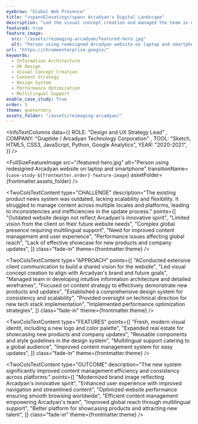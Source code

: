 ```yaml
---
eyebrow: "Global Web Presence"
title: "<span>Elevating</span> Arcadyan's Digital Landscape"
description: "Led the visual concept creation and managed the team in developing a comprehensive overhaul of Arcadyan's global website from October 2020 to March 2021. Through meticulous UX design, strategic content planning, and the creation of a new design system, we delivered a modern, user-friendly website optimized for showcasing products and attracting talent."
featured: true
feature_image:
  src: "/assets/reimaging-arcadyan/featured-hero.jpg"
  alt: "Person using redesigned Arcadyan website on laptop and smartphone"
url: "https://chromeenterprise.google/"
keywords:
  - Information Architecture
  - UX Design
  - Visual Concept Creation
  - Content Strategy
  - Design System
  - Performance Optimization
  - Multilingual Support
enable_case_study: True
order: 5
theme: quaternary
assets_folder: "/assets/reimaging-arcadyan/"
---
```


<InfoTextColumns data={{
    ROLE: "Design and UX Strategy Lead" ,
    COMPANY: "Graphite / Arcadyan Technology Corporation" ,
    TOOL: "Sketch, HTML5, CSS3, JavaScript, Python, Google Analytics",
    YEAR: "2020-2021",
  }}
/>

<FullSizeFeatureImage
  src="/featured-hero.jpg"
  alt="Person using redesigned Arcadyan website on laptop and smartphone"
  transitionName={`case-study-${frontmatter.order}-feature-image`}
  assetFolder={frontmatter.assets_folder}
/>

<TwoColsTextContent
  type="CHALLENGE"
  description="The existing product news system was outdated, lacking scalability and flexibility. It struggled to manage content across multiple locales and platforms, leading to inconsistencies and inefficiencies in the update process."
  points={[
    "Outdated website design not reflect Arcadyan's innovative spirit",
    "Limited vision from the client on their future website needs",
    "Complex global presence requiring multilingual support",
    "Need for improved content management and user experience",
    "Performance issues affecting global reach",
    "Lack of effective showcase for new products and company updates",
  ]}
  class="fade-in"
  theme={frontmatter.theme}
/>

<TwoColsTextContent
  type="APPROACH"
  points={[
    "AConducted extensive client communication to build a shared vision for the website",
    "Led visual concept creation to align with Arcadyan's brand and future goals",
    "Managed team in developing intuitive information architecture and detailed wireframes",
    "Focused on content strategy to effectively demonstrate new products and updates",
    "Established a comprehensive design system for consistency and scalability",
    "Provided oversight on technical direction for new tech stack implementation",
    "Implemented performance optimization strategies",
  ]}
  class="fade-in"
  theme={frontmatter.theme}
/>

<FullSizeFeatureImage
  src="/before-after.jpg"
  alt="Before and after comparison of Arcadyan website redesign on laptops"
  assetFolder={frontmatter.assets_folder}
  class="fade-in"
/>

<TwoColsTextContent
  type="FEATURES"
  points={[
    "Fresh, modern visual identit, including a new logo and color palette",
    "Expanded real estate for showcasing new products and company updates",
    "Reusable components and style guidelines in the design system",
    "Multilingual support catering to a global audience",
    "Improved content management system for easy updates",
    ]}
  class="fade-in"
  theme={frontmatter.theme}
/>

<TwoColsTextContent
  type="OUTCOME"
  description="The new system significantly improved content management efficiency and consistency across platforms:"
  points={[
    "Modernized brand image reflecting Arcadyan's innovative spirit",
    "Enhanced user experience with improved navigation and streamlined content",
    "Optimized website performance ensuring smooth browsing worldwide",
    "Efficient content management empowering Arcadyan's team",
    "Improved global reach through multilingual support",
    "Better platform for showcasing products and attracting new talent",
  ]}
  class="fade-in"
  theme={frontmatter.theme}
/>

<TwoColsTextContent
  type="REFLECTION"
  description="This project showcases the power of combining strategic UX design with visual innovation. We transformed their digital presence by focusing on building a shared vision with the client, creating a content strategy that highlights Arcadyan's strengths, and implementing a modern design system. The new website not only reflects Arcadyan's innovative spirit but also provides a flexible platform for future growth and talent acquisition."
  class="fade-in"
  theme={frontmatter.theme}
/>

<DualFeatureImages
  leftSrc="ia-wireframe-design-desktop.jpg"
  leftAlt="Three monitors displaying different stages of Arcadyan website development."
  rightSrc="website-on-tablet.jpg"
  rightAlt="Tablet showcasing Arcadyan's 5G Solutions page"
  class="fade-in"
  type="left"
  assetFolder={frontmatter.assets_folder}
/>